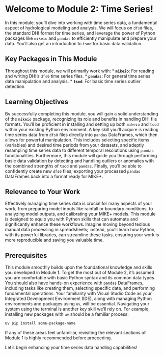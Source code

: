 # Welcome to Module 2: Time Series! {.unnumbered}

In this module, you'll dive into working with time series data, a fundamental aspect of hydrological modeling and analysis. We will focus on `dfs0` files, the standard DHI format for time series, and leverage the power of Python packages like `mikeio` and `pandas` to efficiently manipulate and prepare your data. You'll also get an introduction to `tsod` for basic data validation.

::: {.callout-note}
## Key Packages in This Module
Throughout this module, we will primarily work with:
*   **`mikeio`**: For reading and writing DHI's `dfs0` time series files.
*   **`pandas`**: For general time series data manipulation and analysis.
*   **`tsod`**: For basic time series outlier detection.
:::

## Learning Objectives

By successfully completing this module, you will gain a solid understanding of the `mikeio` package, recognizing its role and benefits in handling DHI file formats. You'll be proficient in installing and setting up both `mikeio` and `tsod` within your existing Python environment. A key skill you'll acquire is reading time series data from `dfs0` files directly into `pandas` DataFrames, which then allows for powerful manipulation. This includes selecting specific items (variables) and desired time periods from your datasets, and adeptly resampling time series data to different temporal resolutions using `pandas` functionalities. Furthermore, this module will guide you through performing basic data validation by detecting and handling outliers or anomalies with the combined strengths of `tsod` and `pandas`. Finally, you'll be able to confidently create new `dfs0` files, exporting your processed `pandas` DataFrames back into a format ready for MIKE+.

## Relevance to Your Work

Effectively managing time series data is crucial for many aspects of your work, from preparing model inputs like rainfall or boundary conditions, to analyzing model outputs, and calibrating your MIKE+ models. This module is designed to equip you with Python skills that can automate and significantly enhance these workflows. Imagine moving beyond tedious manual data processing in spreadsheets; instead, you'll learn how Python, with its powerful libraries, can streamline these tasks, ensuring your work is more reproducible and saving you valuable time.

## Prerequisites

This module smoothly builds upon the foundational knowledge and skills you developed in Module 1. To get the most out of Module 2, it's assumed you are comfortable with basic Python syntax and its common data types. You should also have hands-on experience with `pandas` DataFrames, including tasks like creating them, selecting specific data, and performing fundamental operations. Your familiarity with Visual Studio Code as your Integrated Development Environment (IDE), along with managing Python environments and packages using `uv`, will be essential. Navigating your system using the terminal is another key skill we'll rely on. For example, installing new packages with `uv` should be a familiar process:

```powershell
uv pip install some-package-name
```

If any of these areas feel unfamiliar, revisiting the relevant sections of Module 1 is highly recommended before proceeding.

Let's begin enhancing your time series data handling capabilities!